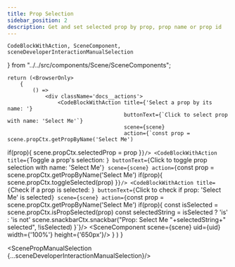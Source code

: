 ```yaml
---
title: Prop Selection
sidebar_position: 2
description: Get and set selected prop by prop, prop name or prop id
---
```


    CodeBlockWithAction, SceneComponent,
    sceneDeveloperInteractionManualSelection
} from "../../src/components/Scene/SceneComponents";

    return (<BrowserOnly>
        {
            () =>
                <div className='docs__actions'>
                    <CodeBlockWithAction title={'Select a prop by its name: '}
                                         buttonText={`Click to select prop with name: 'Select Me'`}
                                         scene={scene}
                                         action={`const prop = scene.propCtx.getPropByName('Select Me')
if(prop){
    scene.propCtx.selectedProp = prop
}`}/>
                    <CodeBlockWithAction title={`Toggle a prop's selection: `}
                                         buttonText={`Click to toggle prop selection with name: 'Select Me'`}
                                         scene={scene}
                                         action={`const prop = scene.propCtx.getPropByName('Select Me')
if(prop){
    scene.propCtx.toggleSelected(prop)
}`}/>
                    <CodeBlockWithAction title={`Check if a prop is selected: `}
                                         buttonText={`Click to check if prop: 'Select Me' is selected`}
                                         scene={scene}
                                         action={`const prop = scene.propCtx.getPropByName('Select Me')
if(prop){
    const isSelected = scene.propCtx.isPropSelected(prop)
    const selectedString = isSelected ? 'is' : 'is not'
    scene.snackbarCtx.snackbar("Prop: Select Me "+selectedString+" selected", !isSelected)
}`}/>
                    <SceneComponent scene={scene} uid={uid} width={'100%'} height={'650px'}/>
                </div>
        }
    </BrowserOnly>)
}

<ScenePropManualSelection {...sceneDeveloperInteractionManualSelection}/>
